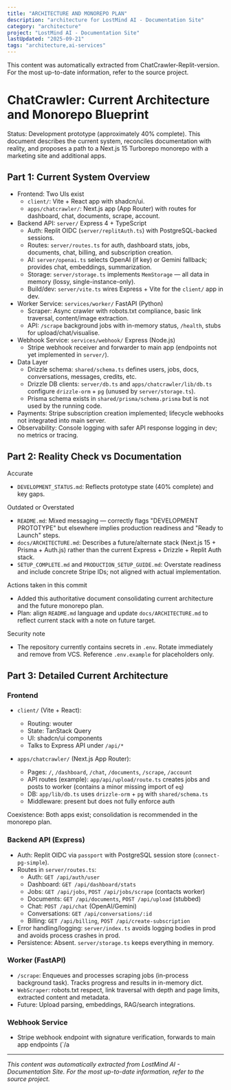 ```yaml
---
title: "ARCHITECTURE AND MONOREPO PLAN"
description: "architecture for LostMind AI - Documentation Site"
category: "architecture"
project: "LostMind AI - Documentation Site"
lastUpdated: "2025-09-21"
tags: "architecture,ai-services"
---
```


<Info>
This content was automatically extracted from ChatCrawler-Replit-version.
For the most up-to-date information, refer to the source project.
</Info>

# ChatCrawler: Current Architecture and Monorepo Blueprint

Status: Development prototype (approximately 40% complete). This document describes the current system, reconciles documentation with reality, and proposes a path to a Next.js 15 Turborepo monorepo with a marketing site and additional apps.

## Part 1: Current System Overview

- Frontend: Two UIs exist
  - `client/`: Vite + React app with shadcn/ui.
  - `apps/chatcrawler/`: Next.js app (App Router) with routes for dashboard, chat, documents, scrape, account.
- Backend API: `server/` Express 4 + TypeScript
  - Auth: Replit OIDC (`server/replitAuth.ts`) with PostgreSQL-backed sessions.
  - Routes: `server/routes.ts` for auth, dashboard stats, jobs, documents, chat, billing, and subscription creation.
  - AI: `server/openai.ts` selects OpenAI (if key) or Gemini fallback; provides chat, embeddings, summarization.
  - Storage: `server/storage.ts` implements `MemStorage` — all data in memory (lossy, single-instance-only).
  - Build/dev: `server/vite.ts` wires Express + Vite for the `client/` app in dev.
- Worker Service: `services/worker/` FastAPI (Python)
  - Scraper: Async crawler with robots.txt compliance, basic link traversal, content/image extraction.
  - API: `/scrape` background jobs with in-memory status, `/health`, stubs for upload/chat/visualise.
- Webhook Service: `services/webhook/` Express (Node.js)
  - Stripe webhook receiver and forwarder to main app (endpoints not yet implemented in `server/`).
- Data Layer
  - Drizzle schema: `shared/schema.ts` defines users, jobs, docs, conversations, messages, credits, etc.
  - Drizzle DB clients: `server/db.ts` and `apps/chatcrawler/lib/db.ts` configure `drizzle-orm` + `pg` (unused by `server/storage.ts`).
  - Prisma schema exists in `shared/prisma/schema.prisma` but is not used by the running code.
- Payments: Stripe subscription creation implemented; lifecycle webhooks not integrated into main server.
- Observability: Console logging with safer API response logging in dev; no metrics or tracing.

## Part 2: Reality Check vs Documentation

Accurate
- `DEVELOPMENT_STATUS.md`: Reflects prototype state (40% complete) and key gaps.

Outdated or Overstated
- `README.md`: Mixed messaging — correctly flags "DEVELOPMENT PROTOTYPE" but elsewhere implies production readiness and "Ready to Launch" steps.
- `docs/ARCHITECTURE.md`: Describes a future/alternate stack (Next.js 15 + Prisma + Auth.js) rather than the current Express + Drizzle + Replit Auth stack.
- `SETUP_COMPLETE.md` and `PRODUCTION_SETUP_GUIDE.md`: Overstate readiness and include concrete Stripe IDs; not aligned with actual implementation.

Actions taken in this commit
- Added this authoritative document consolidating current architecture and the future monorepo plan.
- Plan: align `README.md` language and update `docs/ARCHITECTURE.md` to reflect current stack with a note on future target.

Security note
- The repository currently contains secrets in `.env`. Rotate immediately and remove from VCS. Reference `.env.example` for placeholders only.

## Part 3: Detailed Current Architecture

### Frontend
- `client/` (Vite + React):
  - Routing: wouter
  - State: TanStack Query
  - UI: shadcn/ui components
  - Talks to Express API under `/api/*`

- `apps/chatcrawler/` (Next.js App Router):
  - Pages: `/`, `/dashboard`, `/chat`, `/documents`, `/scrape`, `/account`
  - API routes (example): `app/api/upload/route.ts` creates jobs and posts to worker (contains a minor missing import of `eq`)
  - DB: `app/lib/db.ts` uses `drizzle-orm` + `pg` with `shared/schema.ts`
  - Middleware: present but does not fully enforce auth

Coexistence: Both apps exist; consolidation is recommended in the monorepo plan.

### Backend API (Express)
- Auth: Replit OIDC via `passport` with PostgreSQL session store (`connect-pg-simple`).
- Routes in `server/routes.ts`:
  - Auth: `GET /api/auth/user`
  - Dashboard: `GET /api/dashboard/stats`
  - Jobs: `GET /api/jobs`, `POST /api/jobs/scrape` (contacts worker)
  - Documents: `GET /api/documents`, `POST /api/upload` (stubbed)
  - Chat: `POST /api/chat` (OpenAI/Gemini)
  - Conversations: `GET /api/conversations/:id`
  - Billing: `GET /api/billing`, `POST /api/create-subscription`
- Error handling/logging: `server/index.ts` avoids logging bodies in prod and avoids process crashes in prod.
- Persistence: Absent. `server/storage.ts` keeps everything in memory.

### Worker (FastAPI)
- `/scrape`: Enqueues and processes scraping jobs (in-process background task). Tracks progress and results in in-memory dict.
- `WebScraper`: robots.txt respect, link traversal with depth and page limits, extracted content and metadata.
- Future: Upload parsing, embeddings, RAG/search integrations.

### Webhook Service
- Stripe webhook endpoint with signature verification, forwards to main app endpoints (`/a

---
*This content was automatically extracted from LostMind AI - Documentation Site. For the most up-to-date information, refer to the source project.*
